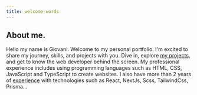```yaml
---
title: welcome-words
---
```


## About me.

Hello my name is Giovani. Welcome to my personal portfolio. I'm excited to share my journey,
skills, and projects with you. Dive in, explore
[my projects](https://github.com/gfouz), and get
to know the web developer behind the screen. My professional experience includes using programming languages such as HTML, CSS, JavaScript and TypeScript to create websites. I also have more than 2 years of [experience](http://localhost:3000/curriculum) with technologies such as React, NextJs, Scss, TailwindCss, Prisma...

